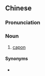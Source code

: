 ==Chinese==
{{zh-forms|s=𫔌鸡|alt=騸雞}}

===Pronunciation===
{{zh-pron
|c=sin3 gai1
|cat=n
}}

===Noun===
{{zh-noun}}

# {{lb|zh|Cantonese}} [[capon]]

====Synonyms====
* {{qualifier|Mandarin}} {{zh-l|閹雞}}